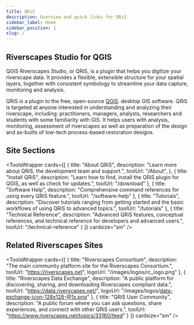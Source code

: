 ```yaml
---
title: QRiS
description: Overview and quick links for QRiS
sidebar_label: Home
sidebar_position: 1
slug: /
---
```


## Riverscapes Studio for QGIS

QGIS Riverscapes Studio, or QRiS, is a plugin that helps you digitize your riverscape data. It provides a flexible, extensible structure for your spatial layers, together with consistent symbology to streamline your data capture, monitoring and analysis.

QRiS is a plugin to the free, open-source [QGIS](https://qgis.org/en/site/). desktop GIS software. QRiS is targeted at anyone interested in understanding and analyzing their riverscape, including: practitioners, managers, analysts, researchers and students with some familiarity with GIS. It helps users with analysis, monitoring, assessment of riverscapes as well as preparation of the design and as-builts of low-tech process-based restoration designs.

## Site Sections

<ToolsWrapper
  cards={[
    {
      title: "About QRiS",
      description: "Learn more about QRiS, the development team and support.",
      toolUrl: "/About",
    },
    {
      title: "Install QRiS",
      description: "Learn how to find, install the QRiS plugin for QGIS, as well as check for updates.",
      toolUrl: "/download"
    },
    {
      title: "Software Help",
      description: "Comprehensive command references for using every QRiS feature.",
      toolUrl: "/software-help"
    },
        {
      title: "Tutorials",
      description: "Discover tutorials ranging from getting started and the basic workflows of using QRiS to advanced topics.",
      toolUrl: "/tutorials"
    },
    {
      title: "Technical Reference",
      description: "Advanced QRiS features, conceptual references, and technical reference for developers and advanced users.",
      toolUrl: "/technical-reference"
    }
  ]}
  cardsize="sm"
/>

## Related Riverscapes Sites


<ToolsWrapper
  cards={[
    {
      title: "Riverscapes Consortium",
      description: "The main community platform site for the Riverscapes Consortium.",
      toolUrl: "https://riverscapes.net",
      logoUrl: "/images/logos/rc_logo.png"
    },
    {
      title: "Riverscapes Data Exchange",
      description: "A public platform for discovering, sharing, and downloading Riverscapes compliant data.",
      toolUrl: "https://data.riverscapes.net/",
      logoUrl: "/images/logos/data-exchange-icon-128x128-@1x.png"
    },
    {
      title: "QRiS User Community",
      description: "A public forum where you can ask questions, share experiences, and connect with other QRiS users.",
      toolUrl: "https://www.riverscapes.net/topics/33160/feed"
    }
  ]}
  cardsize="sm"
/>
